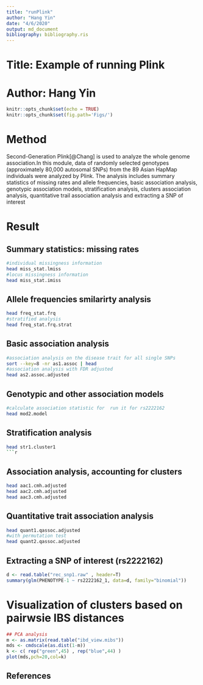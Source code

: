```yaml
---
title: "runPlink"
author: "Hang Yin"
date: "4/6/2020"
output: md_document
bibliography: bibliography.ris
---
```

# Title: Example of running Plink

# Author: Hang Yin

```r
knitr::opts_chunk$set(echo = TRUE)
knitr::opts_chunk$set(fig.path='Figs/')
```

# Method
Second-Generation Plink[@Chang] is used to analyze the whole genome association.In this module, data of randomly selected genotypes (approximately 80,000 autosomal SNPs) from the 89 Asian HapMap individuals were analyzed by Plink. The analysis includes summary statistics of missing rates and allele frequencies, basic association analysis, genotypic association models, stratification analysis, clusters association analysis, quantitative trail association analysis and extracting a SNP of interest

# Result
## Summary statistics: missing rates
```bash
#individual missingness information
head miss_stat.lmiss
#locus missingness information
head miss_stat.imiss
```

## Allele frequencies smilarirty analysis
```bash
head freq_stat.frq
#stratified analysis
head freq_stat.frq.strat
```

## Basic association analysis
```bash
#association analysis on the disease trait for all single SNPs
sort --key=8 -nr as1.assoc | head
#association analysis with FDR adjusted
head as2.assoc.adjusted
```

## Genotypic and other association models
```bash
#calculate association statistic for  run it for rs2222162
head mod2.model
```
## Stratification analysis
```bash
head str1.cluster1
```r

```
## Association analysis, accounting for clusters
```bash
head aac1.cmh.adjusted
head aac2.cmh.adjusted
head aac3.cmh.adjusted
```

## Quantitative trait association analysis
```bash
head quant1.qassoc.adjusted 
#with permutation test
head quant2.qassoc.adjusted
```

## Extracting a SNP of interest (rs2222162)
```r
d <- read.table("rec_snp1.raw" , header=T)
summary(glm(PHENOTYPE-1 ~ rs2222162_1, data=d, family="binomial"))
```
# Visualization of clusters based on pairwsie IBS distances
```r
## PCA analysis
m <- as.matrix(read.table("ibd_view.mibs"))
mds <- cmdscale(as.dist(1-m))
k <- c( rep("green",45) , rep("blue",44) )
plot(mds,pch=20,col=k)
```

## References
